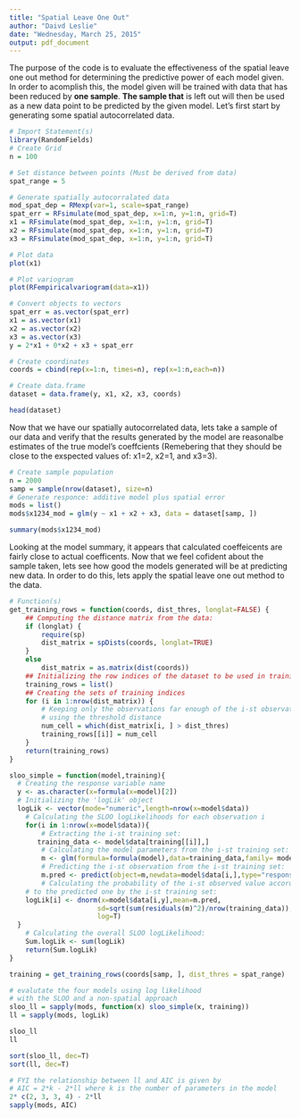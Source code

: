```yaml
---
title: "Spatial Leave One Out"
author: "Daivd Leslie"
date: "Wednesday, March 25, 2015"
output: pdf_document
---
```


The purpose of the code is to evaluate the effectiveness of the spatial leave one out method for determining the predictive power of each model given. In order to acomplish this, the model given will be trained with data that has been reduced by **one sample**. **The sample that** is left out will then be used as a new data point to be predicted by the given model. Let's first start by generating some spatial autocorrelated data.

```r
# Import Statement(s)
library(RandomFields)
# Create Grid
n = 100

# Set distance between points (Must be derived from data)
spat_range = 5

# Generate spatially autocorralated data
mod_spat_dep = RMexp(var=1, scale=spat_range)
spat_err = RFsimulate(mod_spat_dep, x=1:n, y=1:n, grid=T)
x1 = RFsimulate(mod_spat_dep, x=1:n, y=1:n, grid=T)
x2 = RFsimulate(mod_spat_dep, x=1:n, y=1:n, grid=T)
x3 = RFsimulate(mod_spat_dep, x=1:n, y=1:n, grid=T)

# Plot data
plot(x1)

# Plot variogram
plot(RFempiricalvariogram(data=x1))

# Convert objects to vectors
spat_err = as.vector(spat_err)
x1 = as.vector(x1)
x2 = as.vector(x2)
x3 = as.vector(x3)
y = 2*x1 + 0*x2 + x3 + spat_err

# Create coordinates
coords = cbind(rep(x=1:n, times=n), rep(x=1:n,each=n))

# Create data.frame
dataset = data.frame(y, x1, x2, x3, coords)

head(dataset)

```

Now that we have our spatially autocorrelated data, lets take a sample of our data and verify that the results generated by the model are reasonalbe estimates of the true model's coeffcients (Remebering that they should be close to the exspected values of: x1=2, x2=1, and x3=3). 

```r
# Create sample population
n = 2000
samp = sample(nrow(dataset), size=n)
# Generate responce: additive model plus spatial error
mods = list()
mods$x1234_mod = glm(y ~ x1 + x2 + x3, data = dataset[samp, ])

summary(mods$x1234_mod)
```

Looking at the model summary, it appears that calculated coeffeicents are fairly close to actual coefficents. Now that we feel cofident about the sample taken, lets see how good the models generated will be at predicting new data. In order to do this, lets apply the spatial leave one out method to the data.

```r
# Function(s)
get_training_rows = function(coords, dist_thres, longlat=FALSE) {
    ## Computing the distance matrix from the data:
    if (longlat) {
        require(sp)
        dist_matrix = spDists(coords, longlat=TRUE)
    }
    else
        dist_matrix = as.matrix(dist(coords))
    ## Initializing the row indices of the dataset to be used in training
    training_rows = list()
    ## Creating the sets of training indices
    for (i in 1:nrow(dist_matrix)) {
        # Keeping only the observations far enough of the i-st observation by
        # using the threshold distance
        num_cell = which(dist_matrix[i, ] > dist_thres)
        training_rows[[i]] = num_cell
    }
    return(training_rows)
}

sloo_simple = function(model,training){
  # Creating the response variable name
  y <- as.character(x=formula(x=model)[2])
  # Initializing the 'logLik' object
  logLik <- vector(mode="numeric",length=nrow(x=model$data))
	# Calculating the SLOO logLikelihoods for each observation i
	for(i in 1:nrow(x=model$data)){ 
		# Extracting the i-st training set:
	   training_data <- model$data[training[[i]],]
		# Calculating the model parameters from the i-st training set:
		m <- glm(formula=formula(model),data=training_data,family= model$family)
		# Predicting the i-st observation from the i-st training set:
		m.pred <- predict(object=m,newdata=model$data[i,],type="response")
		# Calculating the probability of the i-st observed value according
    # to the predicted one by the i-st training set:
    logLik[i] <- dnorm(x=model$data[i,y],mean=m.pred,
                      sd=sqrt(sum(residuals(m)^2)/nrow(training_data)),
                      log=T)
  }
	# Calculating the overall SLOO logLikelihood:
	Sum.logLik <- sum(logLik)
	return(Sum.logLik)
}

training = get_training_rows(coords[samp, ], dist_thres = spat_range)

# evalutate the four models using log likelihood 
# with the SLOO and a non-spatial approach
sloo_ll = sapply(mods, function(x) sloo_simple(x, training))
ll = sapply(mods, logLik)

sloo_ll
ll

sort(sloo_ll, dec=T)
sort(ll, dec=T)

# FYI the relationship between ll and AIC is given by
# AIC = 2*k - 2*ll where k is the number of parameters in the model
2* c(2, 3, 3, 4) - 2*ll
sapply(mods, AIC)

```